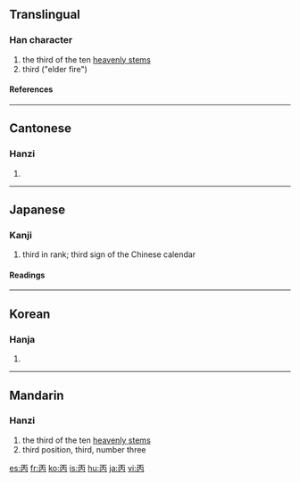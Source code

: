 ==Translingual==

===Han character===
{{Han char|rn=1|rad=一|as=04|sn=5|four=1022<sub>7</sub>|canj=一人月 (MOB)}}
# the third of the ten [[w:Heavenly Stems|heavenly stems]]
# third ("elder fire")

====References====
{{Han ref|kx=0078.020|dkj=00035|dj=0156.040|hdz=10016.030|uh=4E19|ud=19993|bh=A4FE|bd=42238}}

----

==Cantonese==

===Hanzi===
{{yue-hanzi|jyut=|y=bing2}}
# {{defn|Cantonese}}

----

==Japanese==

===Kanji===
{{ja-kanji|grade=c|rs=一04}}
# third in rank; third sign of the Chinese calendar

====Readings====
{{ja-readings|on=[[へい]] (hei), [[ひょう]] (hyō)|kun=[[ひのえ]] (hinoe)}}

----

==Korean==

===Hanja===
{{ko-hanja|hangeul=병|rv=byeong|mr=pyŏng}}
# {{defn|Korean}}

----

==Mandarin==

===Hanzi===
{{cmn-hanzi|pin=[[bǐng]] ([[bing3]])|wg=ping<sup>3</sup>}}
# the third of the ten [[w:Heavenly Stems|heavenly stems]]
# third position, third, number three

[[es:丙]]
[[fr:丙]]
[[ko:丙]]
[[is:丙]]
[[hu:丙]]
[[ja:丙]]
[[vi:丙]]